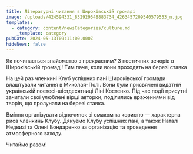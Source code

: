 ```yaml
---
title: Літературні читання в Широківській громаді
image: /uploads/424594331_832929548883734_4263457209540579553_n.jpg
templates:
  - category: content/newsCategories/culture.md
    _template: category
pubDate: 2024-05-13T09:11:00.000Z
hideNews: false
---
```


Як починається знайомство з прекрасним? З поетичних вечорів в Широківській громаді! Тим паче, коли вони проходять на березі ставка 

На цей раз членкині Клуб успішних пані Широківської громади влаштували читання в Миколай-Полі. Вони були присвячені видатній українській поетесі-шістдесятниці Ліні Костенко. Під час події присутні зачитали свої улюблені вірші авторки, поділились враженнями від творів, що пролунали на березі ставка. 

Вміння організувати відпочинок зі смаком та користю — характерна риса членкинь Клубу. Дякуємо Клубу успішних пані, а також Наталі Недвизі та Олені Бондаренко за організацію та проведення атмосферного заходу. 

Читаймо разом!
